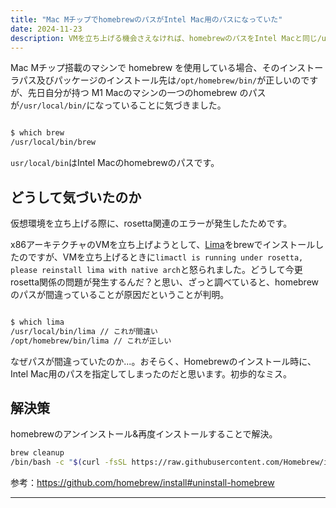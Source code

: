 ```yaml
---
title: "Mac MチップでhomebrewのパスがIntel Mac用のパスになっていた"
date: 2024-11-23
description: VMを立ち上げる機会さえなければ、homebrewのパスをIntel Macと同じ/usr/local/binにしていても不都合はないのかもしれない
---
```


Mac Mチップ搭載のマシンで homebrew を使用している場合、そのインストーラパス及びパッケージのインストール先は`/opt/homebrew/bin/`が正しいのですが、先日自分が持つ M1 Macのマシンの一つのhomebrew のパスが`/usr/local/bin/`になっていることに気づきました。
```bash

$ which brew
/usr/local/bin/brew

```

`usr/local/bin`はIntel Macのhomebrewのパスです。

## どうして気づいたのか
仮想環境を立ち上げる際に、rosetta関連のエラーが発生したためです。

x86アーキテクチャのVMを立ち上げようとして、[Lima](https://lima-vm.io/ )をbrewでインストールしたのですが、VMを立ち上げるときに`limactl is running under rosetta, please reinstall lima with native arch`と怒られました。どうして今更rosetta関係の問題が発生するんだ？と思い、ざっと調べていると、homebrew のパスが間違っていることが原因だということが判明。
<ExternalOgp url="https://github.com/abiosoft/colima/issues/702#issuecomment-1545505316" />

```bash

$ which lima
/usr/local/bin/lima // これが間違い
/opt/homebrew/bin/lima // これが正しい

```

なぜパスが間違っていたのか...。おそらく、Homebrewのインストール時に、Intel Mac用のパスを指定してしまったのだと思います。初歩的なミス。

## 解決策
homebrewのアンインストール&再度インストールすることで解決。

```bash
brew cleanup
/bin/bash -c "$(curl -fsSL https://raw.githubusercontent.com/Homebrew/install/HEAD/uninstall.sh)"
```

参考：https://github.com/homebrew/install#uninstall-homebrew

---

